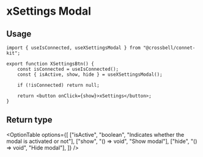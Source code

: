 
# xSettings Modal

<div className="my-8">
	<XSettingsModal />
</div>

## Usage

```tsx copy
import { useIsConnected, useXSettingsModal } from "@crossbell/connet-kit";

export function XSettingsBtn() {
	const isConnected = useIsConnected();
	const { isActive, show, hide } = useXSettingsModal();

	if (!isConnected) return null;

	return <button onClick={show}>xSettings</button>;
}
```

## Return type

<OptionTable
	options={[
		["isActive", "boolean", "Indicates whether the modal is activated or not"],
		["show", "() => void", "Show modal"],
		["hide", "() => void", "Hide modal"],
	]}
/>
